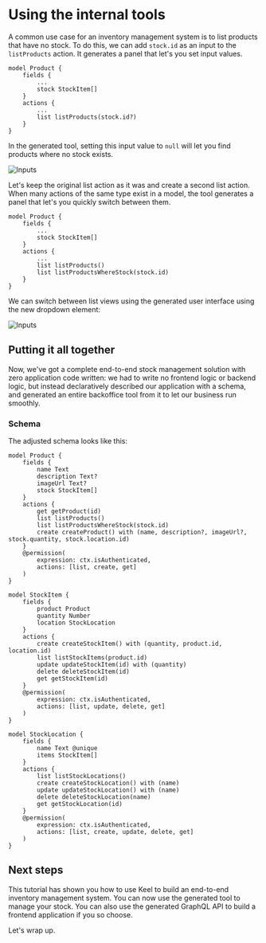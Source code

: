 # Using the internal tools

A common use case for an inventory management system is to list products that have no stock. To do this, we can add `stock.id` as an input to the `listProducts` action. It generates a panel that let's you set input values.

```keel {8}
model Product {
    fields {
        ...
        stock StockItem[]
    }
    actions {
        ...
        list listProducts(stock.id?)
    }
}
```

In the generated tool, setting this input value to `null` will let you find products where no stock exists.

![Inputs](/internal-tools-tutorial-inputs.gif)

Let's keep the original list action as it was and create a second list action. When many actions of the same type exist in a model, the tool generates a panel that let's you quickly switch between them.
```keel {8-9}
model Product {
    fields {
        ...
        stock StockItem[]
    }
    actions {
        ...
        list listProducts()
        list listProductsWhereStock(stock.id)
    }
}
```

We can switch between list views using the generated user interface using the new dropdown element:

![Inputs](/internal-tools-tutorial-list-switcher.gif)

## Putting it all together

Now, we've got a complete end-to-end stock management solution with zero application code written: we had to write no frontend logic or backend logic, but instead declaratively described our application with a schema, and generated an entire backoffice tool from it to let our business run smoothly.


### Schema

The adjusted schema looks like this:

```keel filename="schema.keel" {11}
model Product {
    fields {
        name Text
        description Text?
        imageUrl Text?
        stock StockItem[]
    }
    actions {
        get getProduct(id)
        list listProducts()
        list listProductsWhereStock(stock.id)
        create createProduct() with (name, description?, imageUrl?, stock.quantity, stock.location.id)
    }
    @permission(
        expression: ctx.isAuthenticated,
        actions: [list, create, get]
    )
}

model StockItem {
    fields {
        product Product
        quantity Number
        location StockLocation
    }
    actions {
        create createStockItem() with (quantity, product.id, location.id)
        list listStockItems(product.id)
        update updateStockItem(id) with (quantity)
        delete deleteStockItem(id)
        get getStockItem(id)
    }
    @permission(
        expression: ctx.isAuthenticated,
        actions: [list, update, delete, get]
    )
}

model StockLocation {
    fields {
        name Text @unique
        items StockItem[]
    }
    actions {
        list listStockLocations()
        create createStockLocation() with (name)
        update updateStockLocation() with (name)
        delete deleteStockLocation(name)
        get getStockLocation(id)
    }
    @permission(
        expression: ctx.isAuthenticated,
        actions: [list, create, update, delete, get]
    )
}
```

## Next steps

This tutorial has shown you how to use Keel to build an end-to-end inventory management system. You can now use the generated tool to manage your stock. You can also use the generated GraphQL API to build a frontend application if you so choose.

Let's wrap up.